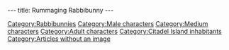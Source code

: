 ---
title: Rummaging Rabbibunny
---

{{Character|
Name=Rummaging rabbibinny|
Image=Divers.gif|
Race=[[Rabbibunny]]|
Gender=Male|
Size=Medium|
Age=Adult}}

{{Stub}}

[[Category:Rabbibunnies]]
[[Category:Male characters]]
[[Category:Medium characters]]
[[Category:Adult characters]]
[[Category:Citadel Island inhabitants]]
[[Category:Articles without an image]]
